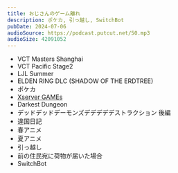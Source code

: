 ```yaml
---
title: おじさんのゲーム離れ
description: ポケカ, 引っ越し, SwitchBot
pubDate: 2024-07-06
audioSource: https://podcast.putcut.net/50.mp3
audioSize: 42091052
---
```


- VCT Masters Shanghai
- VCT Pacific Stage2
- LJL Summer
- ELDEN RING DLC (SHADOW OF THE ERDTREE)
- ポケカ
- [Xserver GAMEs](https://games.xserver.ne.jp/)
- Darkest Dungeon
- デッドデッドデーモンズデデデデデストラクション 後編
- 違国日記
- 春アニメ
- 夏アニメ
- 引っ越し
- 前の住民宛に荷物が届いた場合
- SwitchBot
